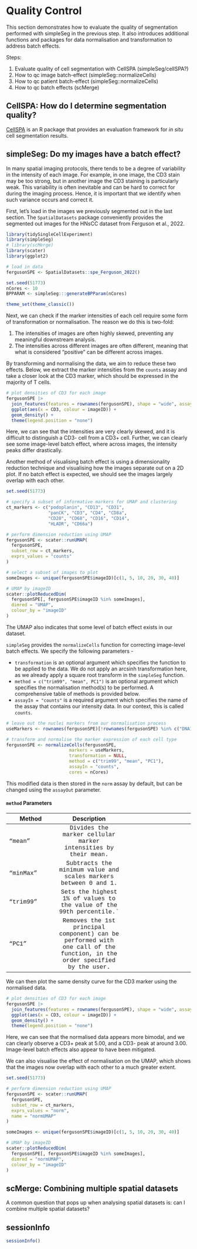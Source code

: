 # Quality Control

This section demonstrates how to evaluate the quality of segmentation performed with simpleSeg in the previous step. It also introduces additional functions and packages for data normalisation and transformation to address batch effects.

Steps:

1.  Evaluate quality of cell segmentation with CellSPA (simpleSeg/cellSPA?)
2.  How to qc image batch-effect (simpleSeg::normalizeCells)
3.  How to qc patient batch-effect (simpleSeg::normalizeCells)
4.  How to qc batch effects (scMerge)

## CellSPA: How do I determine segmentation quality?

[CellSPA](https://sydneybiox.github.io/CellSPA/) is an R package that provides an evaluation framework for *in situ* cell segmentation results.

## simpleSeg: Do my images have a batch effect?

In many spatial imaging protocols, there tends to be a degree of variability in the intensity of each image. For example, in one image, the CD3 stain may be too strong, but in another image the CD3 staining is particularly weak. This variability is often inevitable and can be hard to correct for during the imaging process. Hence, it is important that we identify when such variance occurs and correct it.

First, let's load in the images we previously segmented out in the last section. The `SpatialDatasets` package conveniently provides the segmented out images for the HNsCC dataset from Ferguson et al., 2022.

```r
library(tidySingleCellExperiment)
library(simpleSeg)
# library(scMerge)
library(scater)
library(ggplot2)

# load in data
fergusonSPE <- SpatialDatasets::spe_Ferguson_2022()
```

```r
set.seed(51773)
nCores <- 10
BPPARAM <- simpleSeg:::generateBPParam(nCores)

theme_set(theme_classic())
```

Next, we can check if the marker intensities of each cell require some form of transformation or normalisation. The reason we do this is two-fold:\

1.  The intensities of images are often highly skewed, preventing any meaningful downstream analysis.\
2.  The intensities across different images are often different, meaning that what is considered "positive" can be different across images.

By transforming and normalising the data, we aim to reduce these two effects. Below, we extract the marker intensities from the `counts` assay and take a closer look at the CD3 marker, which should be expressed in the majority of T cells.

```r
# plot densities of CD3 for each image
fergusonSPE |> 
  join_features(features = rownames(fergusonSPE), shape = "wide", assay = "counts") |> 
  ggplot(aes(x = CD3, colour = imageID)) + 
  geom_density() + 
  theme(legend.position = "none")
```

Here, we can see that the intensities are very clearly skewed, and it is difficult to distinguish a CD3- cell from a CD3+ cell. Further, we can clearly see some image-level batch effect, where across images, the intensity peaks differ drastically.

Another method of visualising batch effect is using a dimensionality reduction technique and visualising how the images separate out on a 2D plot. If no batch effect is expected, we should see the images largely overlap with each other.

```r
set.seed(51773)

# specify a subset of informative markers for UMAP and clustering
ct_markers <- c("podoplanin", "CD13", "CD31",
                "panCK", "CD3", "CD4", "CD8a",
                "CD20", "CD68", "CD16", "CD14", 
                "HLADR", "CD66a")

# perform dimension reduction using UMAP
fergusonSPE <- scater::runUMAP(
  fergusonSPE,
  subset_row = ct_markers,
  exprs_values = "counts"
)

# select a subset of images to plot
someImages <- unique(fergusonSPE$imageID)[c(1, 5, 10, 20, 30, 40)]

# UMAP by imageID
scater::plotReducedDim(
  fergusonSPE[, fergusonSPE$imageID %in% someImages],
  dimred = "UMAP",
  colour_by = "imageID"
)
```

The UMAP also indicates that some level of batch effect exists in our dataset.

`simpleSeg` provides the `normalizeCells` function for correcting image-level batch effects. We specify the following parameters -

-   `transformation` is an optional argument which specifies the function to be applied to the data. We do not apply an arcsinh transformation here, as we already apply a square root transform in the `simpleSeg` function.
-   `method = c("trim99", "mean", PC1")` is an optional argument which specifies the normalisation method(s) to be performed. A comprehensive table of methods is provided below.
-   `assayIn = "counts"` is a required argument which specifies the name of the assay that contains our intensity data. In our context, this is called `counts`.

```r
# leave out the nuclei markers from our normalisation process
useMarkers <- rownames(fergusonSPE)[!rownames(fergusonSPE) %in% c("DNA1", "DNA2", "HH3")]

# transform and normalise the marker expression of each cell type
fergusonSPE <- normalizeCells(fergusonSPE,
                        markers = useMarkers,
                        transformation = NULL,
                        method = c("trim99", "mean", "PC1"),
                        assayIn = "counts",
                        cores = nCores)
```

This modified data is then stored in the `norm` assay by default, but can be changed using the `assayOut` parameter.

#### `method` Parameters

| Method | Description |   |
|-------------------|:-------------------------:|:-------------------------:|
| ["mean"]{style="font-family: 'Courier New', monospace;"} | [Divides the marker cellular marker intensities by their mean.]{style="font-family: 'Courier New', monospace;"} |  |
| ["minMax"]{style="font-family: 'Courier New', monospace;"} | [Subtracts the minimum value and scales markers between 0 and 1.]{style="font-family: 'Courier New', monospace;"} |  |
| ["trim99"]{style="font-family: 'Courier New', monospace;"} | [Sets the highest 1% of values to the value of the 99th percentile.\`]{style="font-family: 'Courier New', monospace;"} |  |
| ["PC1"]{style="font-family: 'Courier New', monospace;"} | [Removes the 1st principal component) can be performed with one call of the function, in the order specified by the user.]{style="font-family: 'Courier New', monospace;"} |  |

We can then plot the same density curve for the CD3 marker using the normalised data.

```r
# plot densities of CD3 for each image
fergusonSPE |> 
  join_features(features = rownames(fergusonSPE), shape = "wide", assay = "norm") |> 
  ggplot(aes(x = CD3, colour = imageID)) + 
  geom_density() + 
  theme(legend.position = "none")
```

Here, we can see that the normalised data appears more bimodal, and we can clearly observe a CD3+ peak at 5.00, and a CD3- peak at around 3.00. Image-level batch effects also appear to have been mitigated.

We can also visualise the effect of normalisation on the UMAP, which shows that the images now overlap with each other to a much greater extent.

```r
set.seed(51773)

# perform dimension reduction using UMAP
fergusonSPE <- scater::runUMAP(
  fergusonSPE,
  subset_row = ct_markers,
  exprs_values = "norm",
  name = "normUMAP"
)

someImages <- unique(fergusonSPE$imageID)[c(1, 5, 10, 20, 30, 40)]

# UMAP by imageID
scater::plotReducedDim(
  fergusonSPE[, fergusonSPE$imageID %in% someImages],
  dimred = "normUMAP",
  colour_by = "imageID"
)
```

## scMerge: Combining multiple spatial datasets

A common question that pops up when analysing spatial datasets is: can I combine multiple spatial datasets?

## sessionInfo

```r
sessionInfo()
```
